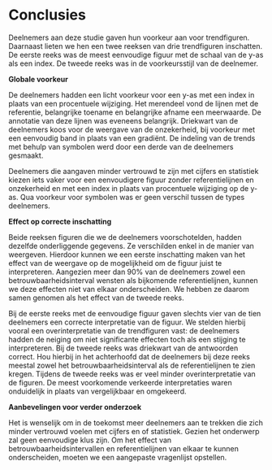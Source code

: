 # Conclusies

Deelnemers aan deze studie gaven hun voorkeur aan voor trendfiguren.
Daarnaast lieten we hen een twee reeksen van drie trendfiguren inschatten.
De eerste reeks was de meest eenvoudige figuur met de schaal van de y-as als een index.
De tweede reeks was in de voorkeursstijl van de deelnemer.

**Globale voorkeur**

De deelnemers hadden een licht voorkeur voor een y-as met een index in plaats van een procentuele wijziging.
Het merendeel vond de lijnen met de referentie, belangrijke toename en belangrijke afname een meerwaarde.
De annotatie van deze lijnen was eveneens belangrijk.
Driekwart van de deelnemers koos voor de weergave van de onzekerheid, bij voorkeur met een eenvoudig band in plaats van een gradiënt.
De indeling van de trends met behulp van symbolen werd door een derde van de deelnemers gesmaakt.

Deelnemers die aangaven minder vertrouwd te zijn met cijfers en statistiek kiezen iets vaker voor een eenvoudigere figuur zonder referentielijnen en onzekerheid en met een index in plaats van procentuele wijziging op de y-as.
Qua voorkeur voor symbolen was er geen verschil tussen de types deelnemers.

**Effect op correcte inschatting**

Beide reeksen figuren die we de deelnemers voorschotelden, hadden dezelfde onderliggende gegevens.
Ze verschilden enkel in de manier van weergeven.
Hierdoor kunnen we een eerste inschatting maken van het effect van de weergave op de mogelijkheid om de figuur juist te interpreteren.
Aangezien meer dan 90% van de deelnemers zowel een betrouwbaarheidsinterval wensten als bijkomende referentielijnen, kunnen we deze effecten niet van elkaar onderscheiden.
We hebben ze daarom samen genomen als het effect van de tweede reeks.

Bij de eerste reeks met de eenvoudige figuur gaven slechts vier van de tien deelnemers een correcte interpretatie van de figuur.
We stelden hierbij vooral een overinterpretatie van de trendfiguren vast: de deelnemers hadden de neiging om niet significante effecten toch als een stijging te interpreteren.
Bij de tweede reeks was driekwart van de antwoorden correct.
Hou hierbij in het achterhoofd dat de deelnemers bij deze reeks meestal zowel het betrouwbaarheidsinterval als de referentielijnen te zien kregen.
Tijdens de tweede reeks was er veel minder overinterpretatie van de figuren.
De meest voorkomende verkeerde interpretaties waren onduidelijk in plaats van vergelijkbaar en omgekeerd.

**Aanbevelingen voor verder onderzoek**

Het is wenselijk om in de toekomst meer deelnemers aan te trekken die zich minder vertrouwd voelen met cijfers en of statistiek.
Gezien het onderwerp zal geen eenvoudige klus zijn.
Om het effect van betrouwbaarheidsintervallen en referentielijnen van elkaar te kunnen onderscheiden, moeten we een aangepaste vragenlijst opstellen.

